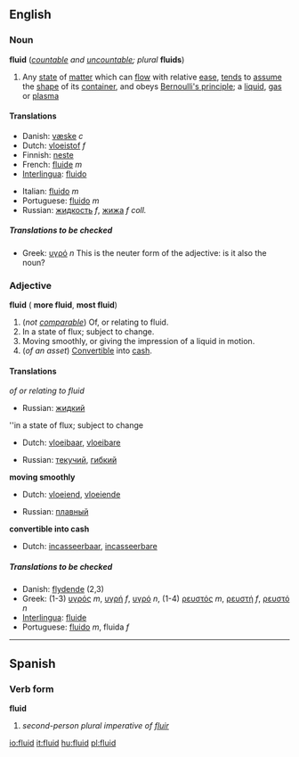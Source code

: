 ==English==
===Noun===
'''fluid''' (''[[countable]] and [[uncountable]]; plural'' '''fluids''')

#Any [[state]] of [[matter]] which can [[flow]] with relative [[ease]], [[tend]]s to [[assume]] the [[shape]] of its [[container]], and obeys [[Bernoulli's principle]]; a [[liquid]], [[gas]] or [[plasma]]

====Translations====
{{top}}
*Danish: [[væske]] ''c''
*Dutch: [[vloeistof]] ''f''
*Finnish: [[neste]]
*French: [[fluide]] ''m''
*[[Interlingua]]: [[fluido#Interlingua|fluido]]
{{mid}}
*Italian: [[fluido#Italian|fluido]] ''m''
*Portuguese: [[fluido#Portuguese|fluido]] ''m''
*Russian: [[жидкость]] ''f'', [[жижа]] ''f coll.''
{{bottom}}

=====Translations to be checked=====
<!--Remove this section once all of the translations below have been moved into the tables above.-->
{{checktrans}}

*Greek: [[υγρό]] ''n''  This is the neuter form of the adjective: is it also the noun?

===Adjective===
'''fluid''' ({{compar}} '''more fluid''', {{superl}} '''most fluid''')

#(''not [[comparable]]'') Of, or relating to fluid.
#In a state of flux; subject to change.
#Moving smoothly, or giving the impression of a liquid in motion.
#(''of an asset'') [[Convertible]] into [[cash]].

====Translations====

''of or relating to fluid''
{{top}}
{{mid}}
*Russian: [[жидкий]]
{{bottom}}

''in a state of flux; subject to change
{{top}}
*Dutch: [[vloeibaar]], [[vloeibare]]
{{mid}}
*Russian: [[текучий]], [[гибкий]]
{{bottom}}

'''moving smoothly'''
{{top}}
*Dutch: [[vloeiend]], [[vloeiende]]
{{mid}}
*Russian: [[плавный]]
{{bottom}}

'''convertible into cash'''
{{top}}
*Dutch: [[incasseerbaar]], [[incasseerbare]]
{{mid}}
{{bottom}}

=====Translations to be checked=====
<!--Remove this section once all of the translations below have been moved into the tables above.-->
{{checktrans}}

*Danish: [[flydende]] (2,3)
*Greek: (1-3) [[υγρός]] ''m'', [[υγρή]] ''f'', [[υγρό]] ''n'', (1-4) [[ρευστός]] ''m'', [[ρευστή]] ''f'', [[ρευστό]] ''n''
*[[Interlingua]]: [[fluide]]
*Portuguese: [[fluido]] ''m'', fluida ''f''

----

==Spanish==
===Verb form===
'''fluid'''

# ''second-person plural imperative of [[fluir]]''

[[io:fluid]]
[[it:fluid]]
[[hu:fluid]]
[[pl:fluid]]